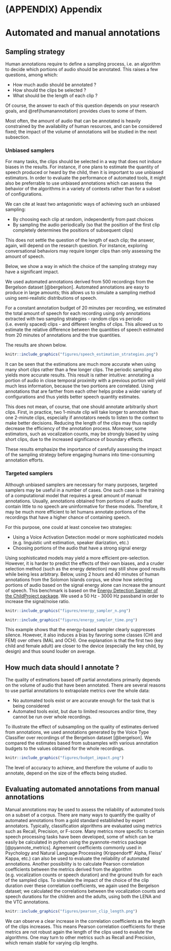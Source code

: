 # (APPENDIX) Appendix {-} 

# Automated and manual annotations

## Sampling strategy

Human annotations require to define a sampling process, i.e. an algorithm to decide which portions of audio should be annotated. This raises a few questions, among which:

 - How much audio should be annotated ?
 - How should the clips be selected ?
 - What should be the length of each clip ?
 
Of course, the answer to each of this question depends on your research goals, and \@ref(humanannotation) provides clues to some of them.

Most often, the amount of audio that can be annotated is heavily constrained by the availability of human resources, and can be considered fixed; the impact of the volume of annotations will be studied in the next subsection.

### Unbiased samplers

For many tasks, the clips should be selected in a way that does not induce biases in the results. For instance, if one plans to estimate the quantity of speech produced or heard by the child, then it is important to use unbiased estimators. In order to evaluate the performance of automated tools, it might also be preferrable to use unbiased annotations which can assess the behavior of the algorithms in a variety of contexts rather than for a subset of configurations.

We can cite at least two antagonistic ways of achieving such an unbiased sampling:

 - By choosing each clip at random, independently from past choices
 - By sampling the audio periodically (so that the position of the first clip completely determines the positions of subsequent clips)
 
This does not settle the question of the length of each clip; the answer, again, will depend on the research question. For instance, exploring conversational behaviors may require longer clips than only assessing the amount of speech.

Below, we show a way in which the choice of the sampling strategy may have a significant impact.

We used automated annotations derived from 500 recordings from the Bergelson dataset [@bergelson]. Automated annotations are easy to produce in large amounts; this allows us to simulate a sampling method using semi-realistic distributions of speech.

For a constant annotation budget of 20 minutes per recording, we estimated the total amount of speech for each recording using only annotations extracted with two sampling strategies - random clips vs periodic (i.e. evenly spaced) clips - and different lengths of clips.
This allowed us to estimate the relative difference between the quantities of speech estimated from 20 minutes of annotations and the true quantities.

The results are shown below.

```r
knitr::include_graphics("figures/speech_estimation_strategies.png")
```

It can be seen that the estimations are much more accurate when using many short clips rather than a few longer clips. The periodic sampling also yields more accurate results.
This result is rather intuitive: annotating a portion of audio in close temporal proximity with a previous portion will yield much less information, because the two portions are correlated.
Using annotations that are farther from each other helps probe a wider variety of configurations and thus yields better speech quantity estimates.

This does not mean, of course, that one should annotate arbitrarily short clips. First, in practice, two 1-minute clip will take longer to annotate than one 2-minute clips, especially if annotators needs to listen to the context to make better decisions. Reducing the length of the clips may thus rapidly decrease the efficiency of the annotation process. Moreover, some estimators, such as vocalization counts, may be strongly biased by using short clips, due to the increased significance of boundary effects.

These results emphasize the importance of carefully assessing the impact of the sampling strategy before engaging humans into time-consuming annotation efforts.

### Targeted samplers

Although unbiased samplers are necessary for many purposes, targeted samplers may be useful in a number of cases.
One such case is the training of a computational model that requires a great amount of manual annotations.
Usually, annotations obtained from portions of audio that contain little to no speech are uninformative for these models.
Therefore, it may be much more efficient to let humans annotate portions of the recordings that have a higher chance of containing speech.

For this purpose, one could at least conceive two strategies:

 - Using a Voice Activation Detection model or more sophisticated models (e.g. linguistic unit estimation, speaker diarization, etc.)
 - Choosing portions of the audio that have a strong signal energy

Using sophisticated models may yield a more efficient pre-selection. However, it is harder to predict the effects of their own biases, and a cruder
selection method (such as the energy detection) may still show good results while being less arbitrary.
Below, using 2 hours and 40 minutes of human annotations from the Solomon Islands corpus, we show how selecting portions of audio
based on the signal energy alone can increase the amount of speech. 
This benchmark is based on the [Energy Detection Sampler of the ChildProject package](https://childproject.readthedocs.io/en/latest/samplers.html#energy-based-sampler).
We used a 50 Hz - 3000 Hz passband in order to increase the signal/noise ratio.

```r
knitr::include_graphics("figures/energy_sampler_n.png")
```

```r
knitr::include_graphics("figures/energy_sampler_time.png")
```

This example shows that the energy-based sampler clearly suppresses silence.
However, it also induces a bias by favoring some classes (CHI and FEM) over others (MAL and OCH).
One explanation is that the first two (key child and female adult) are closer to the device (especially the key child, by design)
and thus sound louder on average.

 
## How much data should I annotate ?

The quality of estimations based off partial annotations primarily depends on the volume of audio that have been annotated. There are several reasons to use partial annotations to extrapolate metrics over the whole data:

 - No automated tools exist or are accurate enough for the task that is being considered
 - Automated tools exist, but due to limited resources and/or time, they cannot be run over whole recordings.
 
To illustrate the effect of subsampling on the quality of estimates derived from annotations, we used annotations generated by the Voice Type Classifier over recordings of the Bergelson dataset [@bergelson]. We compared the estimates based from subsamples with various annotation budgets to the values obtained for the whole recordings.

```r
knitr::include_graphics("figures/budget_impact.png")
```

The level of accuracy to achieve, and therefore the volume of audio to annotate, depend on the size of the effects being studied.

<!-- this also demonstrates how the conclusions to be drawn from manual annotations may vary according to how they were selected. -->

## Evaluating automated annotations from manual annotations

Manual annotations may be used to assess the reliability of automated tools on a subset of a corpus. There are many ways to quantify the quality of automated annotations from a gold standard established by expert annotators. Typically, classification algorithms are evaluated using metrics such as Recall, Precision, or F-score. Many metrics more specific to certain speech processing tasks have been developed, some of which can be easily be calculated in python using the pyannote-metrics package [@pyannote_metrics].
Agreement coefficients commonly used in Psychology and Natural Language Processing (Krippendorff' Alpha, Fleiss' Kappa, etc.) can also be used to evaluate the reliability of automated annotations.
Another possibility is to calculate Pearson correlation coefficients between the metrics derived from the algorithm (e.g. vocalization counts or speech duration) and the ground truth for each of the sampled clips. To simulate the impact of the choice of the clip duration over these correlation coefficients, we again used the Bergelson dataset; we calculated the correlations between the vocalization counts and speech durations for the children and the adults, using both the LENA and the VTC annotations.

```r
knitr::include_graphics("figures/pearson_clip_length.png")
```

We can observe a clear increase in the correlation coefficients as the length of the clips increases. This means Pearson correlation coefficients for these metrics are not robust again the length of the clips used to evalute the algorithms. One may turn to other metrics such as Recall and Precision, which remain stable for varying clip lengths.


